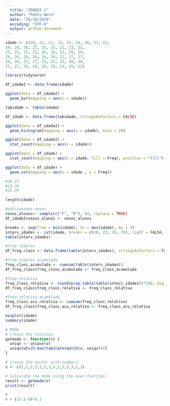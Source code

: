 ```yaml
---
  title: "IDADES 1"
  author: "Pedro Neto"
  date: "26/10/2020"
  encoding: "UTF-8"
  output: github_document
---
```

```r
idade <- c(20, 22, 23, 23, 23, 24, 26, 27, 22,
24, 24, 26, 25, 25, 25, 21, 23, 21,
25, 25, 25, 25, 26, 26, 22, 20, 20,
26, 26, 20, 26, 26, 26, 21, 27, 27,
26, 26, 27, 27, 25, 25, 23, 20, 20,
27, 27, 28, 28, 29, 28, 23, 29, 21)
```

```r
library(tidyverse)
```

```r
df_idade2 <- data.frame(idade)
```

```r
ggplot(data = df_idade2) +
  geom_bar(mapping = aes(x = idade))
```

```r
tabidade <- table(idade)
```

```r
df_idade <- data.frame(tabidade, stringsAsFactors = FALSE)
```

```r
ggplot(data = df_idade2) +
  geom_histogram(mapping = aes(x = idade), bins = 20)

```

```r
ggplot(data = df_idade2) +
  stat_count(mapping = aes(x = idade))
```

```r
ggplot(data = df_idade) +
  stat_count(mapping = aes(x = idade, fill = Freq), position = "fill")
```

```r
ggplot(data = df_idade) +
  geom_col(mapping = aes(x = idade , y = Freq))
```

```r
#20-23
#23-26
#26-29
```
#############################
```r
length(idade)
```

```r
#adicionando sexos
sexos_alunos<- sample(c("F", "M"), 54, replace = TRUE)
df_idade2$sexos_alunos <- sexos_alunos
```
########################################################################################
```r
breaks <- seq(from = min(idade), to = max(idade), by = 3)
interv_idades <- cut(idade, breaks = c(20, 23, 26, 29), right = FALSE, include.lowest = TRUE)
table(interv_idades)
```

```r
#freq simples
df_freq_class <- data.frame(table(interv_idades), stringsAsFactors = FALSE)
```

```r
#freq simples acumulada
freq_class_acumulada <- cumsum(table(interv_idades))
df_freq_class$freq_class_acumulada <- freq_class_acumulada
```

```r
#freq relativa
freq_class_relativa <- round(prop.table(table(interv_idades))*100, digits = 2) 
df_freq_class$freq_class_relativa <- freq_class_relativa
```

```r
#freq relativa acumulada
freq_class_acu_relativa <- cumsum(freq_class_relativa)
df_freq_class$freq_class_acu_relativa <- freq_class_acu_relativa
```

```r
boxplot(idade)
summary(idade)
```

```r
# MODA
# Create the function.
getmode <- function(v) {
  uniqv <- unique(v)
  uniqv[which.max(tabulate(match(v, uniqv)))]
}
```

```r
# Create the vector with numbers.
v <- c(2,1,2,3,1,2,3,4,1,5,5,3,2,3)
```

```r
# Calculate the mode using the user function.
result <- getmode(v)
print(result)
```

```r
# 
4 + (15.5-8)*0.2
```















